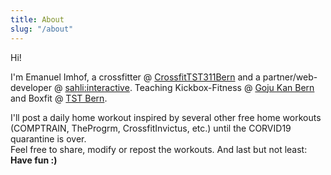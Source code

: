 ---
title: About
slug: "/about"
---

Hi!

I'm Emanuel Imhof, a crossfitter @ [CrossfitTST311Bern](https://www.crossfittst311.com/) and a partner/web-developer @ [sahli:interactive](https://sahli-interactive.ch/).
Teaching Kickbox-Fitness @ [Goju Kan Bern](https://www.gojukan.ch/) and Boxfit @ [TST Bern](https://www.tst-fitness.ch/).

I'll post a daily home workout inspired by several other free home workouts (COMPTRAIN, TheProgrm, CrossfitInvictus, etc.) until the CORVID19 quarantine is over.<br/>
Feel free to share, modify or repost the workouts.
And last but not least: **Have fun :)**
